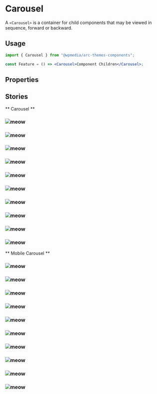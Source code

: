 

<Meta title="Components/Carousel" component={Carousel} />

# Carousel

A `<Carousel>` is a container for child components that may be viewed in sequence,
forward or backward.

## Usage

```jsx
import { Carousel } from "@wpmedia/arc-themes-components";

const Feature = () => <Carousel>Component Children</Carousel>;
```

## Properties

<ArgsTable of={Carousel} />

## Stories

** Carousel **

<Canvas>
	<Story name="Carousel">
		<div
			style={{
				marginLeft: "10%",
				maxWidth: "90rem",
			}}
		>
			<Carousel>
				<div>
					<h3>
						<img
							style={{ padding: "0 0.25rem" }}
							src="http://placekitten.com/g/400/300"
							alt="meow"
						/>
					</h3>
				</div>
				<div>
					<h3>
						<img
							style={{ padding: "0 0.25rem" }}
							src="http://placekitten.com/g/400/300"
							alt="meow"
						/>
					</h3>
				</div>
				<div>
					<h3>
						<img
							style={{ padding: "0 0.25rem" }}
							src="http://placekitten.com/g/400/300"
							alt="meow"
						/>
					</h3>
				</div>
				<div>
					<h3>
						<img
							style={{ padding: "0 0.25rem" }}
							src="http://placekitten.com/g/400/300"
							alt="meow"
						/>
					</h3>
				</div>
				<div>
					<h3>
						<img
							style={{ padding: "0 0.25rem" }}
							src="http://placekitten.com/g/400/300"
							alt="meow"
						/>
					</h3>
				</div>
				<div>
					<h3>
						<img
							style={{ padding: "0 0.25rem" }}
							src="http://placekitten.com/g/400/300"
							alt="meow"
						/>
					</h3>
				</div>
				<div>
					<h3>
						<img
							style={{ padding: "0 0.25rem" }}
							src="http://placekitten.com/g/400/300"
							alt="meow"
						/>
					</h3>
				</div>
				<div>
					<h3>
						<img
							style={{ padding: "0 0.25rem" }}
							src="http://placekitten.com/g/400/300"
							alt="meow"
						/>
					</h3>
				</div>
				<div>
					<h3>
						<img
							style={{ padding: "0 0.25rem" }}
							src="http://placekitten.com/g/400/300"
							alt="meow"
						/>
					</h3>
				</div>
				<div>
					<h3>
						<img
							style={{ padding: "0 0.25rem" }}
							src="http://placekitten.com/g/400/300"
							alt="meow"
						/>
					</h3>
				</div>
			</Carousel>
		</div>
	</Story>
</Canvas>

** Mobile Carousel **

<Canvas>
	<Story name="Mobile Carousel">
		<div
			style={{
				marginLeft: "10%",
				maxWidth: "38rem",
			}}
		>
			<Carousel>
				<div>
					<h3>
						<img
							style={{ padding: "0 0.25rem" }}
							src="http://placekitten.com/g/400/300"
							alt="meow"
						/>
					</h3>
				</div>
				<div>
					<h3>
						<img
							style={{ padding: "0 0.25rem" }}
							src="http://placekitten.com/g/400/300"
							alt="meow"
						/>
					</h3>
				</div>
				<div>
					<h3>
						<img
							style={{ padding: "0 0.25rem" }}
							src="http://placekitten.com/g/400/300"
							alt="meow"
						/>
					</h3>
				</div>
				<div>
					<h3>
						<img
							style={{ padding: "0 0.25rem" }}
							src="http://placekitten.com/g/400/300"
							alt="meow"
						/>
					</h3>
				</div>
				<div>
					<h3>
						<img
							style={{ padding: "0 0.25rem" }}
							src="http://placekitten.com/g/400/300"
							alt="meow"
						/>
					</h3>
				</div>
				<div>
					<h3>
						<img
							style={{ padding: "0 0.25rem" }}
							src="http://placekitten.com/g/400/300"
							alt="meow"
						/>
					</h3>
				</div>
				<div>
					<h3>
						<img
							style={{ padding: "0 0.25rem" }}
							src="http://placekitten.com/g/400/300"
							alt="meow"
						/>
					</h3>
				</div>
				<div>
					<h3>
						<img
							style={{ padding: "0 0.25rem" }}
							src="http://placekitten.com/g/400/300"
							alt="meow"
						/>
					</h3>
				</div>
				<div>
					<h3>
						<img
							style={{ padding: "0 0.25rem" }}
							src="http://placekitten.com/g/400/300"
							alt="meow"
						/>
					</h3>
				</div>
				<div>
					<h3>
						<img
							style={{ padding: "0 0.25rem" }}
							src="http://placekitten.com/g/400/300"
							alt="meow"
						/>
					</h3>
				</div>
			</Carousel>
		</div>
	</Story>
</Canvas>
